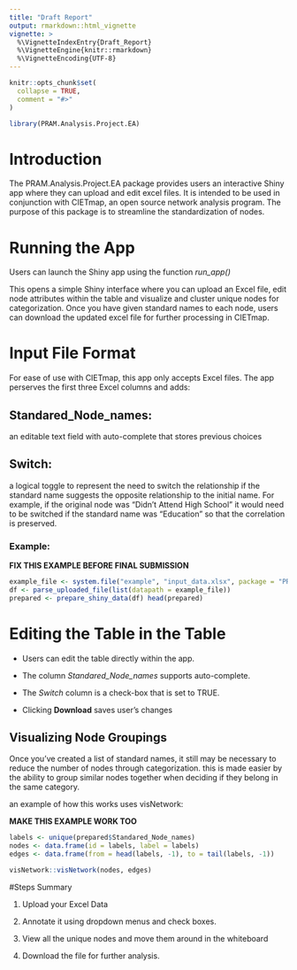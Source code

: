 ```yaml
---
title: "Draft Report"
output: rmarkdown::html_vignette
vignette: >
  %\VignetteIndexEntry{Draft_Report}
  %\VignetteEngine{knitr::rmarkdown}
  %\VignetteEncoding{UTF-8}
---
```


```r
knitr::opts_chunk$set(
  collapse = TRUE,
  comment = "#>"
)
```

```r
library(PRAM.Analysis.Project.EA)
```

# Introduction

The PRAM.Analysis.Project.EA package provides users an interactive Shiny app where they can upload and edit excel files. It is intended to be used in conjunction with CIETmap, an open source network analysis program. The purpose of this package is to streamline the standardization of nodes.

# Running the App

Users can launch the Shiny app using the function *run_app()*

This opens a simple Shiny interface where you can upload an Excel file, edit node attributes within the table and visualize and cluster unique nodes for categorization. Once you have given standard names to each node, users can download the updated excel file for further processing in CIETmap.

# Input File Format

For ease of use with CIETmap, this app only accepts Excel files. The app perserves the first three Excel columns and adds:

## Standared_Node_names:

an editable text field with auto-complete that stores previous choices

## Switch:

a logical toggle to represent the need to switch the relationship if the standard name suggests the opposite relationship to the initial name. For example, if the original node was "Didn't Attend High School" it would need to be switched if the standard name was "Education" so that the correlation is preserved.

### Example:

**FIX THIS EXAMPLE BEFORE FINAL SUBMISSION**

```r
example_file <- system.file("example", "input_data.xlsx", package = "PRAM.Analysis.Project.EA") 
df <- parse_uploaded_file(list(datapath = example_file)) 
prepared <- prepare_shiny_data(df) head(prepared)
```

# Editing the Table in the Table

-   Users can edit the table directly within the app.

-   The column *Standared_Node_names* supports auto-complete.

-   The *Switch* column is a check-box that is set to TRUE.

-   Clicking **Download** saves user's changes

## Visualizing Node Groupings

Once you've created a list of standard names, it still may be necessary to reduce the number of nodes through categorization. this is made easier by the ability to group similar nodes together when deciding if they belong in the same category.

an example of how this works uses visNetwork:

**MAKE THIS EXAMPLE WORK TOO**

```r
labels <- unique(prepared$Standared_Node_names)
nodes <- data.frame(id = labels, label = labels)
edges <- data.frame(from = head(labels, -1), to = tail(labels, -1))

visNetwork::visNetwork(nodes, edges)
```

#Steps Summary

1.  Upload your Excel Data

2.  Annotate it using dropdown menus and check boxes.

3.  View all the unique nodes and move them around in the whiteboard

4.  Download the file for further analysis.
